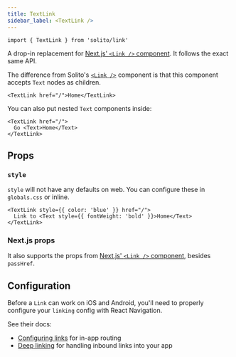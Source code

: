 ```yaml
---
title: TextLink
sidebar_label: <TextLink />
---
```


```tsx
import { TextLink } from 'solito/link'
```

A drop-in replacement for [Next.js' `<Link />` component](https://nextjs.org/docs/api-reference/next/link). It follows the exact same API.

The difference from Solito's [`<Link />`](/usage/link) component is that this component accepts `Text` nodes as children.

```tsx
<TextLink href="/">Home</TextLink>
```

You can also put nested `Text` components inside:

```tsx
<TextLink href="/">
  Go <Text>Home</Text>
</TextLink>
```

## Props

### `style`

`style` will not have any defaults on web. You can configure these in `globals.css` or inline.

```tsx
<TextLink style={{ color: 'blue' }} href="/">
  Link to <Text style={{ fontWeight: 'bold' }}>Home</Text>
</TextLink>
```

### Next.js props

It also supports the props from [Next.js' `<Link />` component](https://nextjs.org/docs/api-reference/next/link), besides `passHref`.

## Configuration

Before a `Link` can work on iOS and Android, you'll need to properly configure your `linking` config with React Navigation.

See their docs:

- [Configuring links](https://reactnavigation.org/docs/configuring-links/) for in-app routing
- [Deep linking](https://reactnavigation.org/docs/deep-linking/) for handling inbound links into your app
